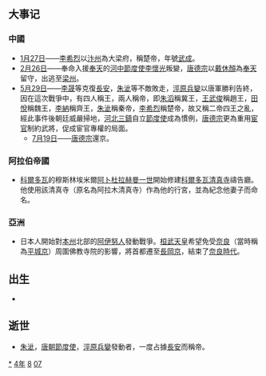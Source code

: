 {{yearTOC|784|唐'''[[興元|興元]]元年'''；南诏'''[[上元_(南诏)|上元]]元年'''；朱泚'''[[天皇_(朱泚)|天皇]]元年'''；李希烈'''[[武成_(李希烈)|武成]]元年'''；日本'''[[延曆|延曆]]三年'''；渤海国'''[[大興_(渤海)|大興]]四十七年'''}}

== 大事记 ==
===中國===
*[[1月27日|1月27日]]——[[李希烈|李希烈]]以[[汴州|汴州]]為大梁府，稱楚帝，年號[[武成_(李希烈)|武成]]。 
*[[2月26日|2月26日]]——奉命入援[[奉天|奉天]]的[[河中節度使|河中節度使]][[李懷光|李懷光]]叛變，[[唐德宗|唐德宗]]以[[戴休顏|戴休顏]]為[[奉天|奉天]]留守，出逃至[[梁州|梁州]]。
*[[5月29日|5月29日]]——[[李晟|李晟]]等克復[[長安|長安]]，[[朱泚|朱泚]]等不敵敗走，[[涇原兵變|涇原兵變]]以唐軍勝利告終，因在這次戰爭中，有四人稱王，兩人稱帝，即[[朱滔|朱滔]]稱冀王，[[王武俊|王武俊]]稱趙王，[[田悅|田悅]]稱魏王，[[李納|李納]]稱齊王，[[朱泚|朱泚]]稱秦帝，[[李希烈|李希烈]]稱楚帝，故又稱二帝四王之亂，經此事件後朝廷威嚴掃地，[[河北三鎮|河北三鎮]]自立[[節度使|節度使]]成為慣例，[[唐德宗|唐德宗]]更為重用[[宦官|宦官]]制約武將，促成宦官專權的局面。
**[[7月19日|7月19日]]——[[唐德宗|唐德宗]]還京。

===阿拉伯帝國===
* [[科爾多瓦|科爾多瓦]]的穆斯林埃米爾[[阿卜杜拉赫曼一世|阿卜杜拉赫曼一世]]開始修建[[科爾多瓦清真寺|科爾多瓦清真寺]]禱告廳。他使用該清真寺（原名為阿拉木清真寺）作為他的行宮，並為紀念他妻子而命名。

===亞洲===
* 日本人開始對[[本州|本州]]北部的[[阿伊努人|阿伊努人]]發動戰爭。[[桓武天皇|桓武天皇]]希望免受[[奈良市|奈良]]（當時稱為[[平城京|平城京]]）周圍佛教寺院的影響，將首都遷至[[長岡京|長岡京]]，結束了[[奈良時代|奈良時代]]。

== 出生 ==
*

== 逝世 ==
{{Wikisource year mention}}
*[[朱泚|朱泚]]，[[唐朝|唐朝]][[節度使|節度使]]，[[涇原兵變|涇原兵變]]發動者，一度占據[[長安|長安]]而稱帝。

[[Category:784年|*]]
[[Category:780年代|4年]]
[[Category:8世纪各年|8]]
[[Category:甲子年|07]]